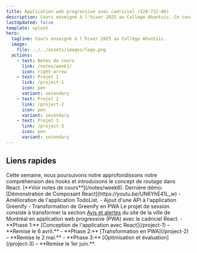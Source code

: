 ```yaml
---
title: Application web progressive avec cadriciel (420-722-AH)
description: Cours enseigné à l'hiver 2025 au Collège Ahuntsic. Ce cours fait partie du bloc 3 du programme d'AEC en Développement d'applications mobiles.
lastUpdated: false
template: splash
hero:
  tagline: Cours enseigné à l'hiver 2025 au Collège Ahuntsic.
  image:
    file: ../../assets/images/logo.png
  actions:
    - text: Notes de cours
      link: /notes/week1/
      icon: right-arrow
    - text: Projet 1
      link: /project-1
      icon: pen
      variant: secondary
    - text: Projet 2
      link: /project-2
      icon: pen
      variant: secondary
    - text: Projet 3
      link: /project-3
      icon: pen
      variant: secondary
---
```



## Liens rapides

<CardGrid stagger>
	<Card title="Cours de la semaine" icon="document">
		Cette semaine, nous poursuivons notre approfondissons notre compréhension des hooks et introduisons le concept de routage dans React.  [**Voir notes de cours**](/notes/week6).
	</Card>
	<Card title="Démonstrations" icon="laptop">
		Dernière démo: [Démonstration de Composant React](https://youtu.be/UN6YhE41L_w)
	</Card>
	<Card title="Exercices de la semaine" icon="puzzle">
		- Amélioration de l'application TodoList. 
		- Ajout d'une API à l'application Greenify
		- Transformation de Greenify en PWA
	</Card>
	<Card title="Projet de session" icon="seti:plan">
		Le projet de session consiste à transformer la section <a href="https://montreal.ca/avis-et-alertes" target="_blank">Avis et alertes</a>
		du site de la ville de Montréal en application web progressive (PWA) avec le cadriciel React.  
		- **Phase 1:** [Conception de l'application avec React](/project-1) &ndash; **Remise le 6 avril.**
		- **Phase 2:** [Transformation en PWA](/project-2)  &ndash; **Remise le 2 mai.**
		- **Phase 3:** [Optimisation et évaluation](/project-3)  &ndash; **Remise le 1er juin.**.
	</Card>
</CardGrid>
